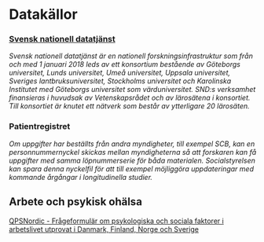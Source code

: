 # Datakällor

### [Svensk nationell datatjänst](https://snd.gu.se/sv)

_Svensk nationell datatjänst är en nationell forskningsinfrastruktur som från och med 1 januari 2018 leds av ett konsortium bestående av Göteborgs universitet, Lunds universitet, Umeå universitet, Uppsala universitet, Sveriges lantbruksuniversitet, Stockholms universitet och Karolinska Institutet med Göteborgs universitet som värduniversitet. SND:s verksamhet finansieras i huvudsak av Vetenskapsrådet och av lärosätena i konsortiet. Till konsortiet är knutet ett nätverk som består av ytterligare 20 lärosäten._

### Patientregistret

_Om uppgifter har beställts från andra myndigheter, till exempel SCB, kan en personnummernyckel skickas mellan myndigheterna så att forskaren kan få uppgifter med samma löpnummerserie för båda materialen. Socialstyrelsen kan spara denna nyckelfil för att till exempel möjliggöra uppdateringar med kommande årgångar i longitudinella studier._

## Arbete och psykisk ohälsa

[QPSNordic - Frågeformulär om psykologiska och sociala faktorer i arbetslivet utprovat i Danmark, Finland, Norge och Sverige](https://snd.gu.se/sv/catalogue/study/snd0837)
